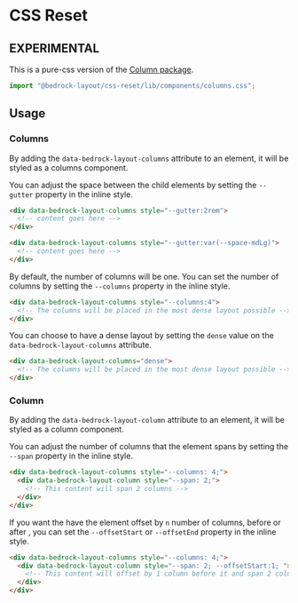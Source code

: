 
<Meta title="Pure-CSS/components/columns.css" />

# CSS Reset

## EXPERIMENTAL

This is a pure-css version of the [Column package](/?path=/docs/components-columns--api).

```javascript
import "@bedrock-layout/css-reset/lib/components/columns.css";
```

## Usage

### Columns

By adding the `data-bedrock-layout-columns` attribute to an element, it will be styled as a columns component.

You can adjust the space between the child elements by setting the `--gutter` property in the inline style.

```html
<div data-bedrock-layout-columns style="--gutter:2rem">
  <!-- content goes here -->
</div>

<div data-bedrock-layout-columns style="--gutter:var(--space-mdLg)">
  <!-- content goes here -->
</div>
```

By default, the number of columns will be one. You can set the number of columns by setting the `--columns` property in the inline style.

```html
<div data-bedrock-layout-columns style="--columns:4">
  <!-- The columns will be placed in the most dense layout possible -->
</div>
```

You can choose to have a dense layout by setting the `dense` value on the `data-bedrock-layout-columns` attribute.

```html
<div data-bedrock-layout-columns="dense">
  <!-- The columns will be placed in the most dense layout possible -->
</div>
```

### Column

By adding the `data-bedrock-layout-column` attribute to an element, it will be styled as a column component.

You can adjust the number of columns that the element spans by setting the `--span` property in the inline style.

```html
<div data-bedrock-layout-columns style="--columns: 4;">
  <div data-bedrock-layout-column style="--span: 2;">
    <!-- This content will span 2 columns -->
  </div>
</div>
```

If you want the have the element offset by `n` number of columns, before or after , you can set the `--offsetStart` or `--offsetEnd` property in the inline style.

```html
<div data-bedrock-layout-columns style="--columns: 4;">
  <div data-bedrock-layout-column style="--span: 2; --offsetStart:1; ">
    <!-- This content will offset by 1 column before it and span 2 columns -->
  </div>
</div>
```
